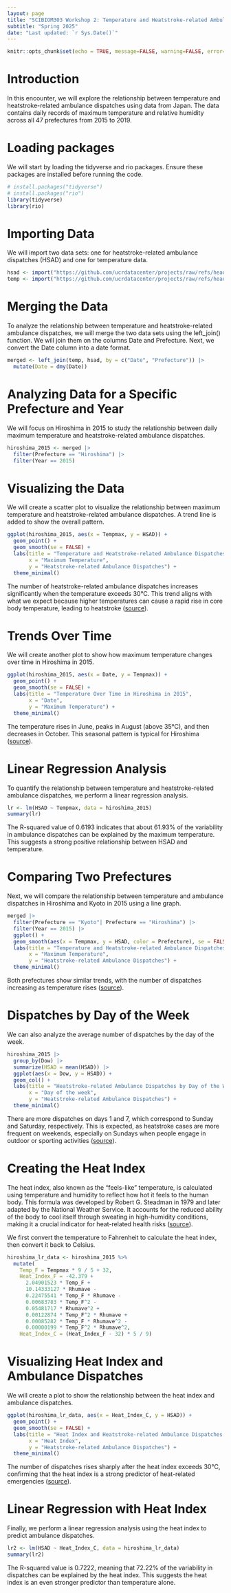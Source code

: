 ```yaml
---
layout: page
title: "SCIBIOM303 Workshop 2: Temperature and Heatstroke-related Ambulance Dispatches"
subtitle: "Spring 2025"
date: "Last updated: `r Sys.Date()`"
---
```


```r
knitr::opts_chunk$set(echo = TRUE, message=FALSE, warning=FALSE, error=FALSE)
```

# Introduction

In this encounter, we will explore the relationship between temperature and heatstroke-related ambulance dispatches using data from Japan. The data contains daily records of maximum temperature and relative humidity across all 47 prefectures from 2015 to 2019.

# Loading packages

We will start by loading the tidyverse and rio packages. Ensure these packages are installed before running the code.

```r
# install.packages("tidyverse")
# install.packages("rio")
library(tidyverse)
library(rio)
```

# Importing Data

We will import two data sets: one for heatstroke-related ambulance dispatches (HSAD) and one for temperature data.

```r
hsad <- import("https://github.com/ucrdatacenter/projects/raw/refs/heads/main/SCIBIOM303/2025h1/data/HSAD.csv")
temp <- import("https://github.com/ucrdatacenter/projects/raw/refs/heads/main/SCIBIOM303/2025h1/data/temperature.csv")
```

# Merging the Data

To analyze the relationship between temperature and heatstroke-related ambulance dispatches, we will merge the two data sets using the left_join() function. We will join them on the columns Date and Prefecture. Next, we convert the Date column into a date format.

```r
merged <- left_join(temp, hsad, by = c("Date", "Prefecture")) |> 
  mutate(Date = dmy(Date)) 
```

# Analyzing Data for a Specific Prefecture and Year

We will focus on Hiroshima in 2015 to study the relationship between daily maximum temperature and heatstroke-related ambulance dispatches.

```r
hiroshima_2015 <- merged |> 
  filter(Prefecture == "Hiroshima") |> 
  filter(Year == 2015)
```

# Visualizing the Data

We will create a scatter plot to visualize the relationship between maximum temperature and heatstroke-related ambulance dispatches. A trend line is added to show the overall pattern.

```r
ggplot(hiroshima_2015, aes(x = Tempmax, y = HSAD)) +
  geom_point() +
  geom_smooth(se = FALSE) +
  labs(title = "Temperature and Heatstroke-related Ambulance Dispatches in Hiroshima in 2015",
       x = "Maximum Temperature",
       y = "Heatstroke-related Ambulance Dispatches") +
  theme_minimal()
```

The number of heatstroke-related ambulance dispatches increases significantly when the temperature exceeds 30°C. This trend aligns with what we expect because higher temperatures can cause a rapid rise in core body temperature, leading to heatstroke ([source](https://www.mayoclinic.org/diseases-conditions/heat-stroke/symptoms-causes/syc-20353581)).

# Trends Over Time

We will create another plot to show how maximum temperature changes over time in Hiroshima in 2015.

```r
ggplot(hiroshima_2015, aes(x = Date, y = Tempmax)) +
  geom_point() +
  geom_smooth(se = FALSE) +
  labs(title = "Temperature Over Time in Hiroshima in 2015",
       x = "Date",
       y = "Maximum Temperature") +
  theme_minimal()
```

The temperature rises in June, peaks in August (above 35°C), and then decreases in October. This seasonal pattern is typical for Hiroshima ([source](https://www.climatestotravel.com/climate/japan/hiroshima)).

# Linear Regression Analysis

To quantify the relationship between temperature and heatstroke-related ambulance dispatches, we perform a linear regression analysis.

```r
lr <- lm(HSAD ~ Tempmax, data = hiroshima_2015)
summary(lr)
```

The R-squared value of 0.6193 indicates that about 61.93% of the variability in ambulance dispatches can be explained by the maximum temperature. This suggests a strong positive relationship between HSAD and temperature.

# Comparing Two Prefectures

Next, we will compare the relationship between temperature and ambulance dispatches in Hiroshima and Kyoto in 2015 using a line graph.

```r
merged |> 
  filter(Prefecture == "Kyoto"| Prefecture == "Hiroshima") |> 
  filter(Year == 2015) |> 
  ggplot() +
  geom_smooth(aes(x = Tempmax, y = HSAD, color = Prefecture), se = FALSE) +
  labs(title = "Temperature and Heatstroke-related Ambulance Dispatches (2015)",
       x = "Maximum Temperature",
       y = "Heatstroke-related Ambulance Dispatches") +
  theme_minimal()
```

Both prefectures show similar trends, with the number of dispatches increasing as temperature rises ([source](https://doi.org/10.3961/jpmph.2012.45.5.309)).

# Dispatches by Day of the Week

We can also analyze the average number of dispatches by the day of the week.

```r
hiroshima_2015 |>
  group_by(Dow) |>
  summarize(HSAD = mean(HSAD)) |>
  ggplot(aes(x = Dow, y = HSAD)) +
  geom_col() +
  labs(title = "Heatstroke-related Ambulance Dispatches by Day of the Week (2015)",
       x = "Day of the week",
       y = "Heatstroke-related Ambulance Dispatches") +
  theme_minimal()
```

There are more dispatches on days 1 and 7, which correspond to Sunday and Saturday, respectively. This is expected, as heatstroke cases are more frequent on weekends, especially on Sundays when people engage in outdoor or sporting activities ([source](https://www.channelnewsasia.com/today/ground-up/heatstroke-heat-related-illnesses-dangers-risks-take-precautions-misconceptions-4647621)).

# Creating the Heat Index

The heat index, also known as the "feels-like" temperature, is calculated using temperature and humidity to reflect how hot it feels to the human body. This formula was developed by Robert G. Steadman in 1979 and later adapted by the National Weather Service. It accounts for the reduced ability of the body to cool itself through sweating in high-humidity conditions, making it a crucial indicator for heat-related health risks ([source](https://www.weather.gov/ama/heatindex)).

We first convert the temperature to Fahrenheit to calculate the heat index, then convert it back to Celsius.

```r
hiroshima_lr_data <- hiroshima_2015 %>%
  mutate(
    Temp_F = Tempmax * 9 / 5 + 32,
    Heat_Index_F = -42.379 + 
      2.04901523 * Temp_F + 
      10.14333127 * Rhumave - 
      0.22475541 * Temp_F * Rhumave - 
      0.00683783 * Temp_F^2 - 
      0.05481717 * Rhumave^2 + 
      0.00122874 * Temp_F^2 * Rhumave + 
      0.00085282 * Temp_F * Rhumave^2 - 
      0.00000199 * Temp_F^2 * Rhumave^2,
    Heat_Index_C = (Heat_Index_F - 32) * 5 / 9)
```

# Visualizing Heat Index and Ambulance Dispatches

We will create a plot to show the relationship between the heat index and ambulance dispatches.

```r
ggplot(hiroshima_lr_data, aes(x = Heat_Index_C, y = HSAD)) +
  geom_point() +
  geom_smooth(se = FALSE) +
  labs(title = "Heat Index and Heatstroke-related Ambulance Dispatches in Hiroshima in 2015",
       x = "Heat Index",
       y = "Heatstroke-related Ambulance Dispatches") +
  theme_minimal()
```

The number of dispatches rises sharply after the heat index exceeds 30°C, confirming that the heat index is a strong predictor of heat-related emergencies ([source](https://doi.org/10.1186/s40779-015-0056-z)).

# Linear Regression with Heat Index

Finally, we perform a linear regression analysis using the heat index to predict ambulance dispatches.

```r
lr2 <- lm(HSAD ~ Heat_Index_C, data = hiroshima_lr_data)
summary(lr2)
```

The R-squared value is 0.7222, meaning that 72.22% of the variability in dispatches can be explained by the heat index. This suggests the heat index is an even stronger predictor than temperature alone.
